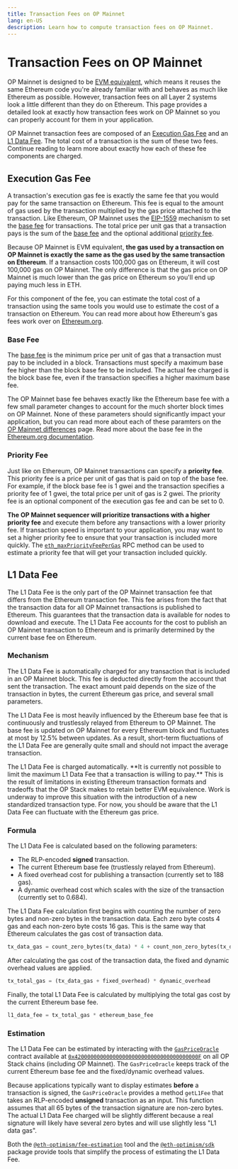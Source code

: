 ```yaml
---
title: Transaction Fees on OP Mainnet
lang: en-US
description: Learn how to compute transaction fees on OP Mainnet.
---
```



# Transaction Fees on OP Mainnet

OP Mainnet is designed to be [EVM equivalent](https://medium.com/ethereum-optimism/introducing-evm-equivalence-5c2021deb306), which means it reuses the same Ethereum code you're already familiar with and behaves as much like Ethereum as possible.
However, transaction fees on all Layer 2 systems look a little different than they do on Ethereum.
This page provides a detailed look at exactly how transaction fees work on OP Mainnet so you can properly account for them in your application.

OP Mainnet transaction fees are composed of an [Execution Gas Fee](#execution-gas-fee) and an [L1 Data Fee](#l1-data-fee).
The total cost of a transaction is the sum of these two fees.
Continue reading to learn more about exactly how each of these fee components are charged.

## Execution Gas Fee

A transaction's execution gas fee is exactly the same fee that you would pay for the same transaction on Ethereum.
This fee is equal to the amount of gas used by the transaction multiplied by the gas price attached to the transaction.
Like Ethereum, OP Mainnet uses the [EIP-1559](https://eips.ethereum.org/EIPS/eip-1559) mechanism to set the [base fee](https://ethereum.org/en/developers/docs/gas/#base-fee) for transactions.
The total price per unit gas that a transaction pays is the sum of the [base fee](https://ethereum.org/en/developers/docs/gas/#base-fee) and the optional additional [priority fee](https://ethereum.org/en/developers/docs/gas/#priority-fee).

Because OP Mainnet is EVM equivalent, **the gas used by a transaction on OP Mainnet is exactly the same as the gas used by the same transaction on Ethereum**.
If a transaction costs 100,000 gas on Ethereum, it will cost 100,000 gas on OP Mainnet.
The only difference is that the gas price on OP Mainnet is much lower than the gas price on Ethereum so you'll end up paying much less in ETH.

For this component of the fee, you can estimate the total cost of a transaction using the same tools you would use to estimate the cost of a transaction on Ethereum.
You can read more about how Ethereum's gas fees work over on [Ethereum.org](https://ethereum.org/en/developers/docs/gas/).

### Base Fee

The [base fee](https://ethereum.org/en/developers/docs/gas/#base-fee) is the minimum price per unit of gas that a transaction must pay to be included in a block.
Transactions must specify a maximum base fee higher than the block base fee to be included.
The actual fee charged is the block base fee, even if the transaction specifies a higher maximum base fee.

The OP Mainnet base fee behaves exactly like the Ethereum base fee with a few small parameter changes to account for the much shorter block times on OP Mainnet.
None of these parameters should significantly impact your application, but you can read more about each of these paramters on the [OP Mainnet differences](/chain/differences#eip-1559) page.
Read more about the base fee in the [Ethereum.org documentation](https://ethereum.org/en/developers/docs/gas/#base-fee).

### Priority Fee

Just like on Ethereum, OP Mainnet transactions can specify a **priority fee**.
This priority fee is a price per unit of gas that is paid on top of the base fee.
For example, if the block base fee is 1 gwei and the transaction specifies a priority fee of 1 gwei, the total price per unit of gas is 2 gwei.
The priority fee is an optional component of the execution gas fee and can be set to 0.

**The OP Mainnet sequencer will prioritize transactions with a higher priority fee** and execute them before any transactions with a lower priority fee.
If transaction speed is important to your application, you may want to set a higher priority fee to ensure that your transaction is included more quickly.
The [`eth_maxPriorityFeePerGas`](https://docs.alchemy.com/reference/eth-maxpriorityfeepergas) RPC method can be used to estimate a priority fee that will get your transaction included quickly.

## L1 Data Fee

The L1 Data Fee is the only part of the OP Mainnet transaction fee that differs from the Ethereum transaction fee.
This fee arises from the fact that the transaction data for all OP Mainnet transactions is published to Ethereum.
This guarantees that the transaction data is available for nodes to download and execute.
The L1 Data Fee accounts for the cost to publish an OP Mainnet transaction to Ethereum and is primarily determined by the current base fee on Ethereum.

### Mechanism

The L1 Data Fee is automatically charged for any transaction that is included in an OP Mainnet block.
This fee is deducted directly from the account that sent the transaction.
The exact amount paid depends on the size of the transaction in bytes, the current Ethereum gas price, and several small parameters.

The L1 Data Fee is most heavily influenced by the Ethereum base fee that is continuously and trustlessly relayed from Ethereum to OP Mainnet.
The base fee is updated on OP Mainnet for every Ethereum block and fluctuates at most by 12.5% between updates.
As a result, short-term fluctuations of the L1 Data Fee are generally quite small and should not impact the average transaction.

<Callout>
The L1 Data Fee is charged automatically.
**It is currently not possible to limit the maximum L1 Data Fee that a transaction is willing to pay.**
This is the result of limitations in existing Ethereum transaction formats and tradeoffs that the OP Stack makes to retain better EVM equivalence.
Work is underway to improve this situation with the introduction of a new standardized transaction type.
For now, you should be aware that the L1 Data Fee can fluctuate with the Ethereum gas price.
</Callout>

### Formula

The L1 Data Fee is calculated based on the following parameters:

- The RLP-encoded **signed** transaction.
- The current Ethereum base fee (trustlessly relayed from Ethereum).
- A fixed overhead cost for publishing a transaction (currently set to 188 gas).
- A dynamic overhead cost which scales with the size of the transaction (currently set to 0.684).

The L1 Data Fee calculation first begins with counting the number of zero bytes and non-zero bytes in the transaction data.
Each zero byte costs 4 gas and each non-zero byte costs 16 gas.
This is the same way that Ethereum calculates the gas cost of transaction data.

```python
tx_data_gas = count_zero_bytes(tx_data) * 4 + count_non_zero_bytes(tx_data) * 16=
```

After calculating the gas cost of the transaction data, the fixed and dynamic overhead values are applied.

```python
tx_total_gas = (tx_data_gas + fixed_overhead) * dynamic_overhead
```

Finally, the total L1 Data Fee is calculated by multiplying the total gas cost by the current Ethereum base fee.

```python
l1_data_fee = tx_total_gas * ethereum_base_fee
```

### Estimation

The L1 Data Fee can be estimated by interacting with the [`GasPriceOracle`](https://github.com/ethereum-optimism/optimism/blob/fbfec7e4dc981e680343f6b47a7d9c924ed8b1e0/packages/contracts-bedrock/src/L2/GasPriceOracle.sol) contract available at [`0x420000000000000000000000000000000000000F`](https://explorer.optimism.io/address/0x420000000000000000000000000000000000000F) on all OP Stack chains (including OP Mainnet).
The `GasPriceOracle` keeps track of the current Ethereum base fee and the fixed/dynamic overhead values.

Because applications typically want to display estimates **before** a transaction is signed, the `GasPriceOracle` provides a method `getL1Fee` that takes an RLP-encoded **unsigned** transaction as an input.
This function assumes that all 65 bytes of the transaction signature are non-zero bytes.
The actual L1 Data Fee charged will be slightly different because a real signature will likely have several zero bytes and will use slightly less "L1 data gas".

Both the [`@eth-optimism/fee-estimation`](https://github.com/ethereum-optimism/optimism/tree/develop/packages/fee-estimation) tool and the [`@eth-optimism/sdk`](https://github.com/ethereum-optimism/optimism/tree/develop/packages/sdk) package provide tools that simplify the process of estimating the L1 Data Fee.
